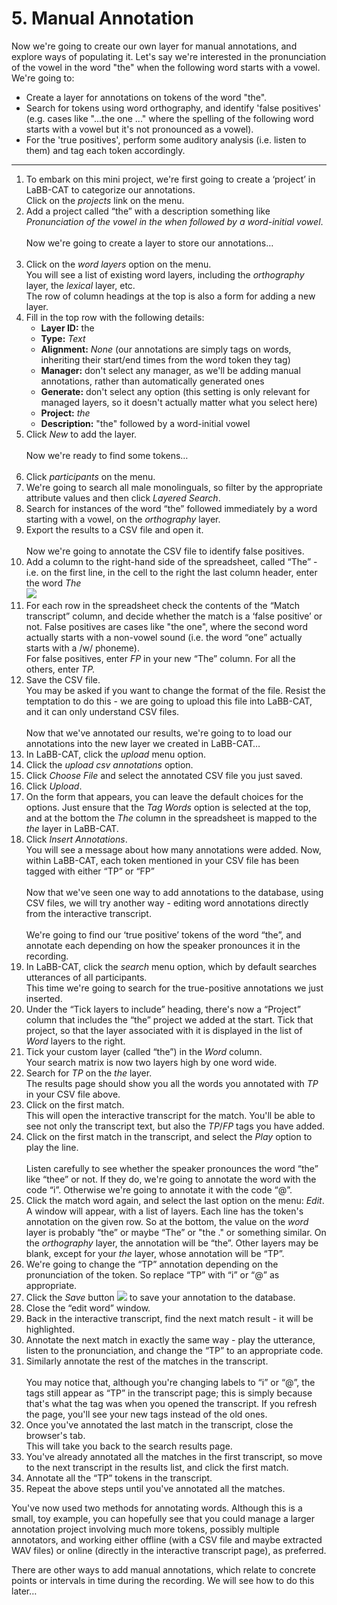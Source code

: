 # 5. Manual Annotation

Now we\'re going to create our own layer for manual annotations, and
explore ways of populating it. Let\'s say we\'re interested in the
pronunciation of the vowel in the word \"the\" when the following word
starts with a vowel. We\'re going to:

-   Create a layer for annotations on tokens of the word \"the\".
-   Search for tokens using word orthography, and identify \'false
    positives\' (e.g. cases like \"\...the one \...\" where the spelling
    of the following word starts with a vowel but it\'s not pronounced
    as a vowel).
-   For the \'true positives\', perform some auditory analysis (i.e.
    listen to them) and tag each token accordingly.

------------------------------------------------------------------------

1.  To embark on this mini project, we\'re first going to create a
    'project' in LaBB-CAT to categorize our annotations.\
    Click on the *projects* link on the menu.
2.  Add a project called "the" with a description something like
    *Pronunciation of the vowel in the when followed by a word-initial
    vowel*.\
    \
    Now we\'re going to create a layer to store our annotations...\
     
3.  Click on the *word layers* option on the menu.\
    You will see a list of existing word layers, including the
    *orthography* layer, the *lexical* layer, etc.\
    The row of column headings at the top is also a form for adding a
    new layer.
4.  Fill in the top row with the following details:
    -   **Layer ID:** the
    -   **Type:** *Text*
    -   **Alignment:** *None* (our annotations are simply tags on words,
        inheriting their start/end times from the word token they tag)
    -   **Manager:** don\'t select any manager, as we\'ll be adding
        manual annotations, rather than automatically generated ones
    -   **Generate:** don\'t select any option (this setting is only
        relevant for managed layers, so it doesn\'t actually matter what
        you select here)
    -   **Project:** *the*
    -   **Description:** \"the\" followed by a word-initial vowel
5.  Click *New* to add the layer.\
    \
    Now we\'re ready to find some tokens...\
     
6.  Click *participants* on the menu.
7.  We\'re going to search all male monolinguals, so filter by the
    appropriate attribute values and then click *Layered Search*.
8.  Search for instances of the word "the" followed immediately by a
    word starting with a vowel, on the *orthography* layer.
9.  Export the results to a CSV file and open it.\
    \
    Now we\'re going to annotate the CSV file to identify false
    positives.
10. Add a column to the right-hand side of the spreadsheet, called
    "The" - i.e. on the first line, in the cell to the right the last
    column header, enter the word *The*\
    ![](add-the-column.png)
11. For each row in the spreadsheet check the contents of the "Match
    transcript" column, and decide whether the match is a 'false
    positive' or not. False positives are cases like \"the one\", where
    the second word actually starts with a non-vowel sound (i.e. the
    word "one" actually starts with a /w/ phoneme).\
    For false positives, enter *FP* in your new "The" column. For all
    the others, enter *TP.*
12. Save the CSV file.\
    You may be asked if you want to change the format of the file.
    Resist the temptation to do this - we are going to upload this file
    into LaBB-CAT, and it can only understand CSV files.\
    \
    Now that we\'ve annotated our results, we\'re going to to load our
    annotations into the new layer we created in LaBB-CAT...
13. In LaBB-CAT, click the *upload* menu option.
14. Click the *upload csv annotations* option.
15. Click *Choose File* and select the annotated CSV file you just
    saved.
16. Click *Upload*.
17. On the form that appears, you can leave the default choices for the
    options. Just ensure that the *Tag Words* option is selected at the
    top, and at the bottom the *The* column in the spreadsheet is mapped
    to the *the* layer in LaBB-CAT.
18. Click *Insert Annotations*.\
    You will see a message about how many annotations were added. Now,
    within LaBB-CAT, each token mentioned in your CSV file has been
    tagged with either "TP" or "FP"\
    \
    Now that we\'ve seen one way to add annotations to the database,
    using CSV files, we will try another way - editing word annotations
    directly from the interactive transcript.\
    \
    We\'re going to find our 'true positive' tokens of the word "the",
    and annotate each depending on how the speaker pronounces it in the
    recording.
19. In LaBB-CAT, click the *search* menu option, which by default
    searches utterances of all participants.\
    This time we\'re going to search for the true-positive annotations
    we just inserted.
20. Under the "Tick layers to include" heading, there\'s now a "Project"
    column that includes the "the" project we added at the start. Tick
    that project, so that the layer associated with it is displayed in
    the list of *Word* layers to the right.
21. Tick your custom layer (called "the") in the *Word* column.\
    Your search matrix is now two layers high by one word wide.
22. Search for *TP* on the *the* layer.\
    The results page should show you all the words you annotated with
    *TP* in your CSV file above.
23. Click on the first match.\
    This will open the interactive transcript for the match. You\'ll be
    able to see not only the transcript text, but also the *TP*/*FP*
    tags you have added.
24. Click on the first match in the transcript, and select the *Play*
    option to play the line.\
    \
    Listen carefully to see whether the speaker pronounces the word
    "the" like "thee" or not. If they do, we\'re going to annotate the
    word with the code "i". Otherwise we\'re going to annotate it with
    the code "@".
25. Click the match word again, and select the last option on the menu:
    *Edit*. A window will appear, with a list of layers. Each line has
    the token\'s annotation on the given row. So at the bottom, the
    value on the *word* layer is probably "the" or maybe "The" or \"the
    .\" or something similar. On the *orthography* layer, the annotation
    will be "the". Other layers may be blank, except for your *the*
    layer, whose annotation will be "TP".
26. We\'re going to change the "TP" annotation depending on the
    pronunciation of the token. So replace "TP" with "i" or "@" as
    appropriate.
27. Click the *Save* button ![](save-token.png) to save your annotation
    to the database.
28. Close the "edit word" window.
29. Back in the interactive transcript, find the next match result - it
    will be highlighted.
30. Annotate the next match in exactly the same way - play the
    utterance, listen to the pronunciation, and change the "TP" to an
    appropriate code.
31. Similarly annotate the rest of the matches in the transcript.\
    \
    You may notice that, although you\'re changing labels to "i" or "@",
    the tags still appear as "TP" in the transcript page; this is simply
    because that\'s what the tag was when you opened the transcript. If
    you refresh the page, you\'ll see your new tags instead of the old
    ones.
32. Once you\'ve annotated the last match in the transcript, close the
    browser\'s tab.\
    This will take you back to the search results page.
33. You\'ve already annotated all the matches in the first transcript,
    so move to the next transcript in the results list, and click the
    first match.
34. Annotate all the "TP" tokens in the transcript.
35. Repeat the above steps until you\'ve annotated all the matches.

You\'ve now used two methods for annotating words. Although this is a
small, toy example, you can hopefully see that you could manage a larger
annotation project involving much more tokens, possibly multiple
annotators, and working either offline (with a CSV file and maybe
extracted WAV files) or online (directly in the interactive transcript
page), as preferred.

There are other ways to add manual annotations, which relate to concrete
points or intervals in time during the recording. We will see how to do
this later... 
